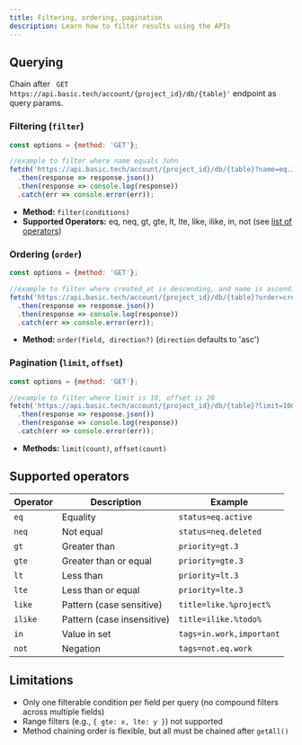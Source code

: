 ```yaml
---
title: Filtering, ordering, pagination
description: Learn how to filter results using the APIs
---
```

## Querying
Chain after ` GET https://api.basic.tech/account/{project_id}/db/{table}'` endpoint as query params.

### Filtering (`filter`)
```js
const options = {method: 'GET'};

//example to filter where name equals John
fetch('https://api.basic.tech/account/{project_id}/db/{table}?name=eq.John', options)
  .then(response => response.json())
  .then(response => console.log(response))
  .catch(err => console.error(err));
```
- **Method:** `filter(conditions)`
- **Supported Operators:** eq, neq, gt, gte, lt, lte, like, ilike, in, not (see [list of operators](#supported-operators))

### Ordering (`order`)
```js
const options = {method: 'GET'};

//example to filter where created_at is descending, and name is ascending
fetch('https://api.basic.tech/account/{project_id}/db/{table}?order=created_at.desc,name.asc', options)
  .then(response => response.json())
  .then(response => console.log(response))
  .catch(err => console.error(err));
```
- **Method:** `order(field, direction?)` (`direction` defaults to 'asc')

### Pagination (`limit`, `offset`)
```js
const options = {method: 'GET'};

//example to filter where limit is 10, offset is 20
fetch('https://api.basic.tech/account/{project_id}/db/{table}?limit=10&offset=20', options)
  .then(response => response.json())
  .then(response => console.log(response))
  .catch(err => console.error(err));
```
- **Methods:** `limit(count)`, `offset(count)`

## Supported operators

| Operator | Description                       | Example                                            |
|----------|-----------------------------------|----------------------------------------------------|
| `eq`     | Equality                         | `status=eq.active`                                |
| `neq`    | Not equal                        | `status=neq.deleted`                              |
| `gt`     | Greater than                     | `priority=gt.3`                                   |
| `gte`    | Greater than or equal            | `priority=gte.3`                                  |
| `lt`     | Less than                        | `priority=lt.3`                                   |
| `lte`    | Less than or equal               | `priority=lte.3`                                  |
| `like`   | Pattern (case sensitive)         | `title=like.%project%`                            |
| `ilike`  | Pattern (case insensitive)       | `title=ilike.%todo%`                              |
| `in`     | Value in set                     | `tags=in.work,important`                          |
| `not`    | Negation                         | `tags=not.eq.work`                                |

## Limitations
- Only one filterable condition per field per query (no compound filters across multiple fields)
- Range filters (e.g., `{ gte: x, lte: y }`) not supported
- Method chaining order is flexible, but all must be chained after `getAll()`